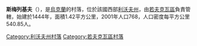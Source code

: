 {{coord|50|1|25|N|24|2|50|E|scale:30000|display=title}}

'''斯梅列基夫'''（{{lang-uk|Смереків}}），是[[烏克蘭|烏克蘭]]的村落，位於該國西部[[利沃夫州|利沃夫州]]，由[[若夫克瓦區|若夫克瓦區]]負責管轄，始建於1444年，面積1.42平方公里，2001年人口768，人口密度每平方公里540.85人。

{{DEFAULTSORT:Смереків}}
[[Category:利沃夫州村落|Category:利沃夫州村落]]
[[Category:若夫克瓦區村落|Category:若夫克瓦區村落]]


{{Lviv-geo-stub}}